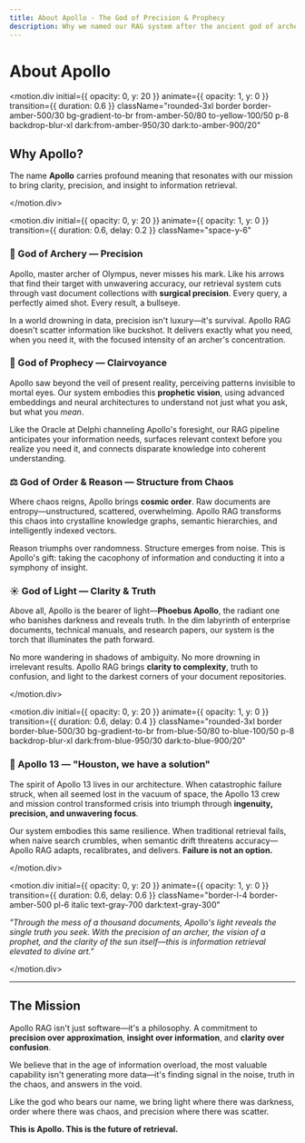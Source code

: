 ```yaml
---
title: About Apollo - The God of Precision & Prophecy
description: Why we named our RAG system after the ancient god of archery, prophecy, and light
---
```



# About Apollo

<div className="my-12 space-y-8 text-lg leading-relaxed">

<motion.div
  initial={{ opacity: 0, y: 20 }}
  animate={{ opacity: 1, y: 0 }}
  transition={{ duration: 0.6 }}
  className="rounded-3xl border border-amber-500/30 bg-gradient-to-br from-amber-50/80 to-yellow-100/50 p-8 backdrop-blur-xl dark:from-amber-950/30 dark:to-amber-900/20"
>

## Why Apollo?

The name **Apollo** carries profound meaning that resonates with our mission to bring clarity, precision, and insight to information retrieval.

</motion.div>

<motion.div
  initial={{ opacity: 0, y: 20 }}
  animate={{ opacity: 1, y: 0 }}
  transition={{ duration: 0.6, delay: 0.2 }}
  className="space-y-6"
>

### 🏹 God of Archery — Precision

Apollo, master archer of Olympus, never misses his mark. Like his arrows that find their target with unwavering accuracy, our retrieval system cuts through vast document collections with **surgical precision**. Every query, a perfectly aimed shot. Every result, a bullseye.

In a world drowning in data, precision isn't luxury—it's survival. Apollo RAG doesn't scatter information like buckshot. It delivers exactly what you need, when you need it, with the focused intensity of an archer's concentration.

### 🔮 God of Prophecy — Clairvoyance

Apollo saw beyond the veil of present reality, perceiving patterns invisible to mortal eyes. Our system embodies this **prophetic vision**, using advanced embeddings and neural architectures to understand not just what you ask, but what you *mean*.

Like the Oracle at Delphi channeling Apollo's foresight, our RAG pipeline anticipates your information needs, surfaces relevant context before you realize you need it, and connects disparate knowledge into coherent understanding.

### ⚖️ God of Order & Reason — Structure from Chaos

Where chaos reigns, Apollo brings **cosmic order**. Raw documents are entropy—unstructured, scattered, overwhelming. Apollo RAG transforms this chaos into crystalline knowledge graphs, semantic hierarchies, and intelligently indexed vectors.

Reason triumphs over randomness. Structure emerges from noise. This is Apollo's gift: taking the cacophony of information and conducting it into a symphony of insight.

### ☀️ God of Light — Clarity & Truth

Above all, Apollo is the bearer of light—**Phoebus Apollo**, the radiant one who banishes darkness and reveals truth. In the dim labyrinth of enterprise documents, technical manuals, and research papers, our system is the torch that illuminates the path forward.

No more wandering in shadows of ambiguity. No more drowning in irrelevant results. Apollo RAG brings **clarity to complexity**, truth to confusion, and light to the darkest corners of your document repositories.

</motion.div>

<motion.div
  initial={{ opacity: 0, y: 20 }}
  animate={{ opacity: 1, y: 0 }}
  transition={{ duration: 0.6, delay: 0.4 }}
  className="rounded-3xl border border-blue-500/30 bg-gradient-to-br from-blue-50/80 to-blue-100/50 p-8 backdrop-blur-xl dark:from-blue-950/30 dark:to-blue-900/20"
>

### 🚀 Apollo 13 — "Houston, we have a solution"

The spirit of Apollo 13 lives in our architecture. When catastrophic failure struck, when all seemed lost in the vacuum of space, the Apollo 13 crew and mission control transformed crisis into triumph through **ingenuity, precision, and unwavering focus**.

Our system embodies this same resilience. When traditional retrieval fails, when naive search crumbles, when semantic drift threatens accuracy—Apollo RAG adapts, recalibrates, and delivers. **Failure is not an option.**

</motion.div>

<motion.div
  initial={{ opacity: 0, y: 20 }}
  animate={{ opacity: 1, y: 0 }}
  transition={{ duration: 0.6, delay: 0.6 }}
  className="border-l-4 border-amber-500 pl-6 italic text-gray-700 dark:text-gray-300"
>

*"Through the mess of a thousand documents, Apollo's light reveals the single truth you seek. With the precision of an archer, the vision of a prophet, and the clarity of the sun itself—this is information retrieval elevated to divine art."*

</motion.div>

</div>

---

## The Mission

Apollo RAG isn't just software—it's a philosophy. A commitment to **precision over approximation**, **insight over information**, and **clarity over confusion**.

We believe that in the age of information overload, the most valuable capability isn't generating more data—it's finding signal in the noise, truth in the chaos, and answers in the void.

Like the god who bears our name, we bring light where there was darkness, order where there was chaos, and precision where there was scatter.

**This is Apollo. This is the future of retrieval.**

